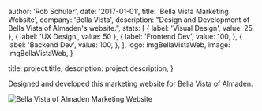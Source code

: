 
  author: 'Rob Schuler',
  date: '2017-01-01',
  title: 'Bella Vista Marketing Website',
  company: 'Bella Vista',
  description: "Design and Development of Bella Vista of Almaden's website.",
  stats: [
    {
      label: 'Visual Design',
      value: 25,
    },
    { label: 'UX Design', value: 50 },
    {
      label: 'Frontend Dev',
      value: 100,
    },
    {
      label: 'Backend Dev',
      value: 100,
    },
  ],
  logo: imgBellaVistaWeb,
  image: imgBellaVistaWeb,
}

  title: project.title,
  description: project.description,
}


Designed and developed this marketing website for Bella Vista of Almaden.

<Image src={imgBellaVistaWeb} alt="Bella Vista of Almaden Marketing Website" />
